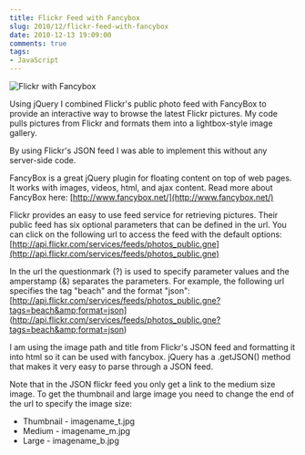 ```yaml
---
title: Flickr Feed with Fancybox
slug: 2010/12/flickr-feed-with-fancybox
date: 2010-12-13 19:09:00
comments: true
tags:
- JavaScript
---
```



![Flickr with Fancybox](./flickr_fancybox_screenshot.jpg)

Using jQuery I combined Flickr's public photo feed with FancyBox to provide an interactive way to browse the latest Flickr pictures. My code pulls pictures from Flickr and formats them into a lightbox-style image gallery.

<!--more-->


By using Flickr's JSON feed I was able to implement this without any server-side code.

<DemoButtonGroup
  downloadLink="http://gregjopa.me/code/javascript/flickr_fancybox/jquery_flickr_fancybox_mashup.zip"
  demoLink="http://gregjopa.me/code/javascript/flickr_fancybox/"
/>

FancyBox is a great jQuery plugin for floating content on top of web pages. It works with images, videos, html, and ajax content. Read more about FancyBox here: [http://www.fancybox.net/](http://www.fancybox.net/)

Flickr provides an easy to use feed service for retrieving pictures. Their public feed has six optional parameters that can be defined in the url. You can click on the following url to access the feed with the default options: [http://api.flickr.com/services/feeds/photos_public.gne](http://api.flickr.com/services/feeds/photos_public.gne)

In the url the questionmark (?) is used to specify parameter values and the amperstamp (&amp;) separates the parameters. For example, the following url specifies the tag "beach" and the format "json": [http://api.flickr.com/services/feeds/photos_public.gne?tags=beach&amp;format=json]
(http://api.flickr.com/services/feeds/photos_public.gne?tags=beach&amp;format=json)

I am using the image path and title from Flickr's JSON feed and formatting it into html so it can be used with fancybox. jQuery has a .getJSON() method that makes it very easy to parse through a JSON feed.

Note that in the JSON flickr feed you only get a link to the medium size image. To get the thumbnail and large image you need to change the end of the url to specify the image size:

* Thumbnail - imagename_t.jpg
* Medium - imagename_m.jpg
* Large - imagename_b.jpg

